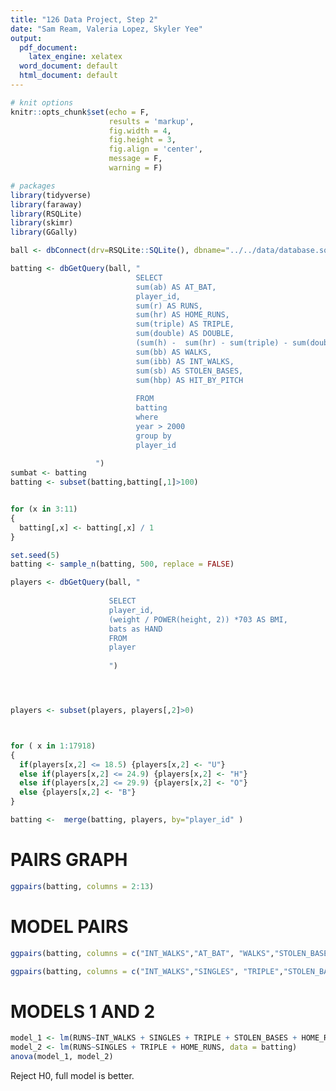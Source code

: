 ```yaml
---
title: "126 Data Project, Step 2"
date: "Sam Ream, Valeria Lopez, Skyler Yee"
output:
  pdf_document:
    latex_engine: xelatex
  word_document: default
  html_document: default
---
```


```r
# knit options
knitr::opts_chunk$set(echo = F,
                      results = 'markup',
                      fig.width = 4,
                      fig.height = 3,
                      fig.align = 'center',
                      message = F,
                      warning = F)

# packages
library(tidyverse)
library(faraway)
library(RSQLite)
library(skimr)
library(GGally)
```
```r
ball <- dbConnect(drv=RSQLite::SQLite(), dbname="../../data/database.sqlite")
```
```r
batting <- dbGetQuery(ball, "
                            SELECT
                            sum(ab) AS AT_BAT,
                            player_id,
                            sum(r) AS RUNS,
                            sum(hr) AS HOME_RUNS, 
                            sum(triple) AS TRIPLE,
                            sum(double) AS DOUBLE,
                            (sum(h) -  sum(hr) - sum(triple) - sum(double)) AS SINGLES,
                            sum(bb) AS WALKS,
                            sum(ibb) AS INT_WALKS,
                            sum(sb) AS STOLEN_BASES,
                            sum(hbp) AS HIT_BY_PITCH
                            
                            FROM
                            batting
                            where
                            year > 2000
                            group by
                            player_id
                            
                   ")
sumbat <- batting
batting <- subset(batting,batting[,1]>100)


for (x in 3:11) 
{
  batting[,x] <- batting[,x] / 1
}

set.seed(5)
batting <- sample_n(batting, 500, replace = FALSE)

players <- dbGetQuery(ball, "
                      
                      SELECT 
                      player_id,
                      (weight / POWER(height, 2)) *703 AS BMI,
                      bats as HAND
                      FROM
                      player
                      
                      ")




players <- subset(players, players[,2]>0)



for ( x in 1:17918)
{
  if(players[x,2] <= 18.5) {players[x,2] <- "U"} 
  else if(players[x,2] <= 24.9) {players[x,2] <- "H"}
  else if(players[x,2] <= 29.9) {players[x,2] <- "O"}
  else {players[x,2] <- "B"}
}

batting <-  merge(batting, players, by="player_id" )
```


# PAIRS GRAPH

```r
ggpairs(batting, columns = 2:13)
```


# MODEL PAIRS

```r
ggpairs(batting, columns = c("INT_WALKS","AT_BAT", "WALKS","STOLEN_BASES", "HIT_BY_PITCH"))
```


```r
ggpairs(batting, columns = c("INT_WALKS","SINGLES", "TRIPLE","STOLEN_BASES", "HOME_RUNS"))
```

# MODELS 1 AND 2


```r
model_1 <- lm(RUNS~INT_WALKS + SINGLES + TRIPLE + STOLEN_BASES + HOME_RUNS, data = batting)
model_2 <- lm(RUNS~SINGLES + TRIPLE + HOME_RUNS, data = batting)
anova(model_1, model_2)
```



Reject H0, full model is better.



